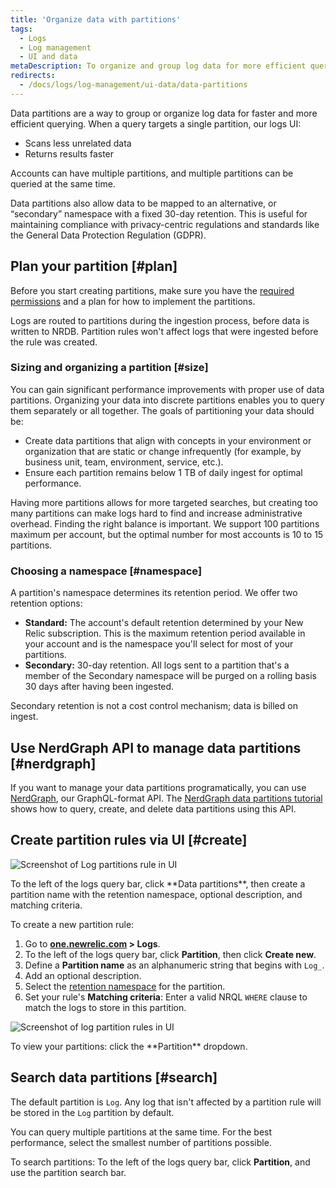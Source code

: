 ```yaml
---
title: 'Organize data with partitions'
tags:
  - Logs
  - Log management
  - UI and data
metaDescription: To organize and group log data for more efficient querying in New Relic, use data partitions in the logs UI.
redirects:
  - /docs/logs/log-management/ui-data/data-partitions
---
```




Data partitions are a way to group or organize log data for faster and more efficient querying. When a query targets a single partition, our logs UI:

* Scans less unrelated data
* Returns results faster 

Accounts can have multiple partitions, and multiple partitions can be queried at the same time.

Data partitions also allow data to be mapped to an alternative, or “secondary” namespace with a fixed 30-day retention. This is useful for maintaining compliance with privacy-centric regulations and standards like the General Data Protection Regulation (GDPR).

## Plan your partition [#plan]

Before you start creating partitions, make sure you have the [required permissions](/docs/logs/get-started/get-started-log-management#requirements) and a plan for how to implement the partitions.

<Callout variant="important">
  Logs are routed to partitions during the ingestion process, before data is written to NRDB. Partition rules won't affect logs that were ingested before the rule was created.
</Callout>

### Sizing and organizing a partition [#size]

You can gain significant performance improvements with proper use of data partitions. Organizing your data into discrete partitions enables you to query them separately or all together. The goals of partitioning your data should be:

* Create data partitions that align with concepts in your environment or organization that are static or change infrequently (for example, by business unit, team, environment, service, etc.).
* Ensure each partition remains below 1 TB of daily ingest for optimal performance.

Having more partitions allows for more targeted searches, but creating too many partitions can make logs hard to find and increase administrative overhead. Finding the right balance is important. We support 100 partitions maximum per account, but the optimal number for most accounts is 10 to 15 partitions.

### Choosing a namespace [#namespace]

A partition's namespace determines its retention period. We offer two retention options:

* **Standard:** The account's default retention determined by your New Relic subscription. This is the maximum retention period available in your account and is the namespace you'll select for most of your partitions.
* **Secondary:** 30-day retention. All logs sent to a partition that's a member of the Secondary namespace will be purged on a rolling basis 30 days after having been ingested.

Secondary retention is not a cost control mechanism; data is billed on ingest.

## Use NerdGraph API to manage data partitions [#nerdgraph]

If you want to manage your data partitions programatically, you can use [NerdGraph](https://api.newrelic.com/graphiql), our GraphQL-format API. The [NerdGraph data partitions tutorial](/docs/apis/nerdgraph/examples/nerdgraph-data-partition-rules-tutorial/) shows how to query, create, and delete data partitions using this API.

## Create partition rules via UI [#create]

<img
  title="Log data partitions rule"
  alt="Screenshot of Log partitions rule in UI"
  src={logsLogPartitions}
/>
<figcaption>
  To the left of the logs query bar, click **Data partitions**, then create a partition name with the retention namespace, optional description, and matching criteria.
</figcaption>

To create a new partition rule:

1. Go to **[one.newrelic.com](https://one.newrelic.com/all-capabilities) > Logs**.
2. To the left of the logs query bar, click **Partition**, then click **Create new**.
3. Define a **Partition name** as an alphanumeric string that begins with `Log_`.
4. Add an optional description.
5. Select the [retention namespace](#namespace) for the partition.
6. Set your rule's **Matching criteria**: Enter a valid NRQL `WHERE` clause to match the logs to store in this partition.

<img
  title="Log data partitions rules"
  alt="Screenshot of log partition rules in UI"
  src={logsLogPartitionView}
/>

<figcaption>
  To view your partitions: click the **Partition** dropdown.
</figcaption>

## Search data partitions [#search]

The default partition is `Log`. Any log that isn't affected by a partition rule will be stored in the `Log` partition by default.

You can query multiple partitions at the same time. For the best performance, select the smallest number of partitions possible.

To search partitions: To the left of the logs query bar, click **Partition**, and use the partition search bar.